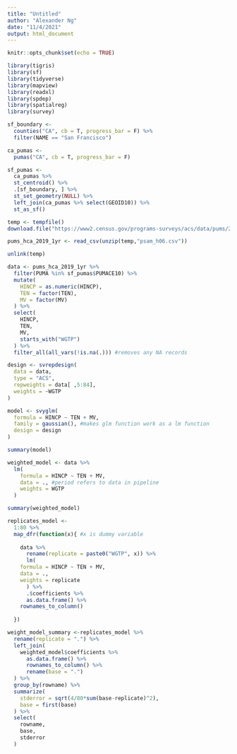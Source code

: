 ```yaml
---
title: "Untitled"
author: "Alexander Ng"
date: "11/4/2021"
output: html_document
---
```


```r
knitr::opts_chunk$set(echo = TRUE)
```

```r
library(tigris)
library(sf)
library(tidyverse)
library(mapview)
library(readxl)
library(spdep)
library(spatialreg)
library(survey)

sf_boundary <-
  counties("CA", cb = T, progress_bar = F) %>%
  filter(NAME == "San Francisco")

ca_pumas <-
  pumas("CA", cb = T, progress_bar = F)

sf_pumas <-
  ca_pumas %>% 
  st_centroid() %>% 
  .[sf_boundary, ] %>% 
  st_set_geometry(NULL) %>% 
  left_join(ca_pumas %>% select(GEOID10)) %>% 
  st_as_sf()

temp <- tempfile()
download.file("https://www2.census.gov/programs-surveys/acs/data/pums/2019/1-Year/csv_hca.zip",destfile = temp)

pums_hca_2019_1yr <- read_csv(unzip(temp,"psam_h06.csv"))

unlink(temp)

data <- pums_hca_2019_1yr %>%
  filter(PUMA %in% sf_pumas$PUMACE10) %>%
  mutate(
    HINCP = as.numeric(HINCP),
    TEN = factor(TEN),
    MV = factor(MV)
  ) %>%
  select(
    HINCP,
    TEN,
    MV,
    starts_with("WGTP")
  ) %>%
  filter_all(all_vars(!is.na(.))) #removes any NA records

design <- svrepdesign(
  data = data,
  type = "ACS", 
  repweights = data[ ,5:84],
  weights = ~WGTP
)

model <- svyglm(
  formula = HINCP ~ TEN + MV,
  family = gaussian(), #makes glm function work as a lm function
  design = design
)

summary(model)

weighted_model <- data %>% 
  lm(
    formula = HINCP ~ TEN + MV,
    data = ., #period refers to data in pipeline
    weights = WGTP
  )

summary(weighted_model)

replicates_model <-
  1:80 %>%
  map_dfr(function(x){ #x is dummy variable
    
    data %>%
      rename(replicate = paste0("WGTP", x)) %>%
      lm(
    formula = HINCP ~ TEN + MV,
    data = ., 
    weights = replicate
      ) %>%
      .$coefficients %>%
      as.data.frame() %>%
    rownames_to_column()
    
  })

weight_model_summary <-replicates_model %>%
  rename(replicate = ".") %>%
  left_join(
    weighted_model$coefficients %>%
      as.data.frame() %>%
      rownames_to_column() %>%
      rename(base = ".")
  ) %>%
  group_by(rowname) %>%
  summarize(
    stderror = sqrt(4/80*sum(base-replicate)^2),
    base = first(base)
  ) %>%
  select(
    rowname,
    base,
    stderror
  )

```

